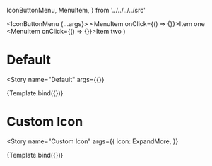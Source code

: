 

  IconButtonMenu, MenuItem,
} from '../../../../src'

<Meta
  title="Components/Buttons/Icon Button Menu"
  decorators={decorators}
/>

  <IconButtonMenu {...args}>
    <MenuItem onClick={() => {}}>Item one</MenuItem>
    <MenuItem onClick={() => {}}>Item two</MenuItem>
  </IconButtonMenu>
)

# Default
<Story
  name="Default"
  args={{}}
>
  {Template.bind({})}
</Story>

# Custom Icon
<Story
  name="Custom Icon"
  args={{
    icon: ExpandMore,
  }}
>
  {Template.bind({})}
</Story>
